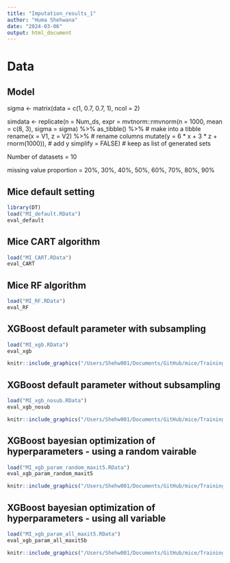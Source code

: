 ```yaml
---
title: "Imputation_results_1"
author: "Huma Shehwana"
date: "2024-03-06"
output: html_document
---
```


# Data 
## Model 
sigma <- matrix(data = c(1, 0.7, 0.7, 1), 
                                ncol = 2)

simdata <- replicate(n = Num_ds, 
                      expr = mvtnorm::rmvnorm(n = 1000, 
                                             mean = c(8, 3), 
                                             sigma = sigma) %>% 
                      as_tibble() %>% # make into a tibble
                      rename(x = V1, z = V2) %>% # rename columns
                      mutate(y = 6 * x + 3 * z + rnorm(1000)), # add y
                      simplify = FALSE) # keep as list of generated sets
                      
                      
                      
Number of datasets = 10

missing value proportion = 20%, 30%, 40%, 50%, 60%, 70%, 80%, 90%


## Mice default setting
```r
library(DT)
load("MI_default.RData")
eval_default
```


## Mice CART algorithm

```r
load("MI_CART.RData")
eval_CART


```


## Mice RF algorithm

```r
load("MI_RF.RData")
eval_RF

```


## XGBoost default parameter with subsampling

```r
load("MI_xgb.RData")
eval_xgb
```

```r
knitr::include_graphics("/Users/Shehw001/Documents/GitHub/mice/Training_test_XGBDefault_subsample70.pdf")
```

## XGBoost default parameter without subsampling

```r
load("MI_xgb_nosub.RData")
eval_xgb_nosub
```

```r
knitr::include_graphics("/Users/Shehw001/Documents/GitHub/mice/Training_test_XGBDefault_nosub.pdf")
```


## XGBoost bayesian optimization of hyperparameters  - using a random vairable

```r
load("MI_xgb_param_random_maxit5.RData")
eval_xgb_param_random_maxit5
```

```r
knitr::include_graphics("/Users/Shehw001/Documents/GitHub/mice/Training_test_XGB_param_random_maxit5.pdf")
```



## XGBoost bayesian optimization of hyperparameters  - using all variable

```r
load("MI_xgb_param_all_maxit5.RData")
eval_xgb_param_all_maxit5b
```

```r
knitr::include_graphics("/Users/Shehw001/Documents/GitHub/mice/Training_test_XGB_param_all_maxit5.pdf")
```

